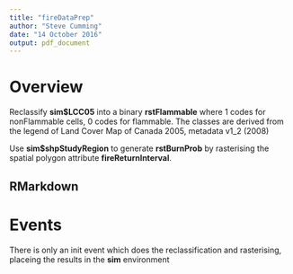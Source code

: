 ```yaml
---
title: "fireDataPrep"
author: "Steve Cumming"
date: "14 October 2016"
output: pdf_document
---
```


# Overview

Reclassify **sim$LCC05** into a binary **rstFlammable** where 1 codes for nonFlammable cells, 0 codes for flammable. The classes are derived from the legend of Land Cover Map of Canada 2005, metadata v1_2 (2008)

Use **sim$shpStudyRegion** to generate **rstBurnProb** by rasterising the spatial polygon attribute **fireReturnInterval**.

## RMarkdown


# Events

There is only an init event which does the reclassification and rasterising, placeing the results in the **sim** environment



